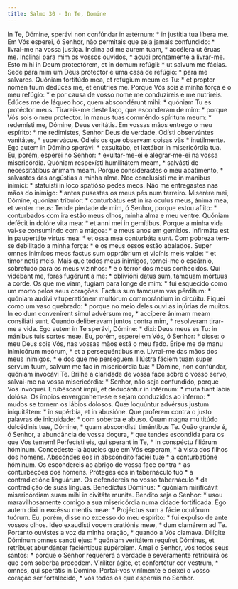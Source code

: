 ```yaml
---
title: Salmo 30 - In Te, Domine
---
```


<div class="grid grid-cols-2 gap-5">
  <span class="text-justify">
    In Te, Dómine, sperávi non confúndar in ætérnum: * in justítia tua líbera
    me.
  </span>
  <span class="text-justify">
    Em Vós esperei, ó Senhor, não permitais que seja jamais confundido: *
    livrai-me na vossa justiça.
  </span>
  <span class="text-justify">
    Inclína ad me aurem tuam, * accélera ut éruas me.
  </span>
  <span class="text-justify">
    Inclinai para mim os vossos ouvidos, * acudi prontamente a livrar-me.
  </span>
  <span class="text-justify">
    Esto mihi in Deum protectórem, et in domum refúgii: * ut salvum me fácias.
  </span>
  <span class="text-justify">
    Sede para mim um Deus protector e uma casa de refúgio: * para me salvares.
  </span>
  <span class="text-justify">
    Quóniam fortitúdo mea, et refúgium meum es Tu: * et propter nomen tuum
    dedúces me, et enútries me.
  </span>
  <span class="text-justify">
    Porque Vós sois a minha força e o meu refúgio: * e por causa de vosso nome
    me conduzíreis e me nutrireis.
  </span>
  <span class="text-justify">
    Edúces me de láqueo hoc, quem abscondérunt mihi: * quóniam Tu es protéctor
    meus.
  </span>
  <span class="text-justify">
    Tirareis-me deste laço, que esconderam de mim: * porque Vós sois o meu
    protector.
  </span>
  <span class="text-justify">
    In manus tuas comméndo spíritum meum: * redemísti me, Dómine, Deus
    veritátis.
  </span>
  <span class="text-justify">
    Em vossas mãos entrego o meu espírito: * me redimistes, Senhor Deus de
    verdade.
  </span>
  <span class="text-justify">
    Odísti observántes vanitátes, * supervácue.
  </span>
  <span class="text-justify">
    Odieis os que observam coisas vãs * inutilmente.
  </span>
  <span class="text-justify">
    Ego autem in Dómino sperávi: * exsultábo, et lætábor in misericórdia tua.
  </span>
  <span class="text-justify">
    Eu, porém, esperei no Senhor: * exultar-me-ei e alegrar-me-ei na vossa
    misericórdia.
  </span>
  <span class="text-justify">
    Quóniam respexísti humilitátem meam, * salvásti de necessitátibus ánimam
    meam.
  </span>
  <span class="text-justify">
    Porque considerastes o meu abatimento, * salvastes das angústias a minha
    alma.
  </span>
  <span class="text-justify">
    Nec conclusísti me in mánibus inimíci: * statuísti in loco spatióso pedes
    meos.
  </span>
  <span class="text-justify">
    Não me entregastes nas mãos do inimigo: * antes pusestes os meus pés num
    terreiro.
  </span>
  <span class="text-justify">
    Miserére mei, Dómine, quóniam tríbulor: * conturbátus est in ira óculus
    meus, ánima mea, et venter meus:
  </span>
  <span class="text-justify">
    Tende piedade de mim, ó Senhor, porque estou aflito: * conturbados com ira
    estão meus olhos, minha alma e meu ventre.
  </span>
  <span class="text-justify">
    Quóniam defécit in dolóre vita mea: * et anni mei in gemítibus.
  </span>
  <span class="text-justify">
    Porque a minha vida vai-se consumindo com a mágoa: * e meus anos em gemidos.
  </span>
  <span class="text-justify">
    Infirmáta est in paupertáte virtus mea: * et ossa mea conturbáta sunt.
  </span>
  <span class="text-justify">
    Com pobreza tem-se debilitado a minha força: * e os meus ossos estão
    abalados.
  </span>
  <span class="text-justify">
    Super omnes inimícos meos factus sum oppróbrium et vicínis meis valde: * et
    timor notis meis.
  </span>
  <span class="text-justify">
    Mais que todos meus inimigos, tornei-me o escárnio, sobretudo para os meus
    vizinhos: * e o terror dos meus conhecidos.
  </span>
  <span class="text-justify">
    Qui vidébant me, foras fugérunt a me: * oblivióni datus sum, tamquam mórtuus
    a corde.
  </span>
  <span class="text-justify">
    Os que me viam, fugiam para longe de mim: * fui esquecido como um morto
    pelos seus corações.
  </span>
  <span class="text-justify">
    Factus sum tamquam vas pérditum: * quóniam audívi vituperatiónem multórum
    commorántium in circúitu.
  </span>
  <span class="text-justify">
    Fiquei como um vaso quebrado: * porque no meio deles ouvi as injúrias de
    muitos.
  </span>
  <span class="text-justify">
    In eo dum convenírent simul advérsum me, * accípere ánimam meam consiliáti
    sunt.
  </span>
  <span class="text-justify">
    Quando deliberavam juntos contra mim, * resolveram tirar-me a vida.
  </span>
  <span class="text-justify">
    Ego autem in Te sperávi, Dómine: * dixi: Deus meus es Tu: in mánibus tuis
    sortes meæ.
  </span>
  <span class="text-justify">
    Eu, porém, esperei em Vós, ó Senhor: * disse: o meu Deus sois Vós, nas
    vossas mãos está o meu fado.
  </span>
  <span class="text-justify">
    Éripe me de manu inimicórum meórum, * et a persequéntibus me.
  </span>
  <span class="text-justify">
    Livrai-me das mãos dos meus inimigos, * e dos que me perseguem.
  </span>
  <span class="text-justify">
    Illústra fáciem tuam super servum tuum, salvum me fac in misericórdia tua: *
    Dómine, non confúndar, quóniam invocávi Te.
  </span>
  <span class="text-justify">
    Brilhe a claridade de vossa face sobre o vosso servo, salvai-me na vossa
    misericórdia: * Senhor, não seja confundido, porque Vos invoquei.
  </span>
  <span class="text-justify">
    Erubéscant ímpii, et deducántur in inférnum: * muta fiant lábia dolósa.
  </span>
  <span class="text-justify">
    Os ímpios envergonhem-se e sejam conduzidos ao inferno: * mudos se tornem os
    lábios dolosos.
  </span>
  <span class="text-justify">
    Quæ loquúntur advérsus justum iniquitátem: * in supérbia, et in abusióne.
  </span>
  <span class="text-justify">
    Que proferem contra o justo palavras de iniquidade: * com soberba e abuso.
  </span>
  <span class="text-justify">
    Quam magna multitúdo dulcédinis tuæ, Dómine, * quam abscondísti timéntibus
    Te.
  </span>
  <span class="text-justify">
    Quão grande é, ó Senhor, a abundância de vossa doçura, * que tendes
    escondida para os que Vos temem!
  </span>
  <span class="text-justify">
    Perfecísti eis, qui sperant in Te, * in conspéctu filiórum hóminum.
  </span>
  <span class="text-justify">
    Concedeste-la àqueles que em Vós esperam, * à vista dos filhos dos homens.
  </span>
  <span class="text-justify">
    Abscóndes eos in abscóndito faciéi tuæ * a conturbatióne hóminum.
  </span>
  <span class="text-justify">
    Os escondereis ao abrigo de vossa face contra * as conturbações dos homens.
  </span>
  <span class="text-justify">
    Próteges eos in tabernáculo tuo * a contradictióne linguárum.
  </span>
  <span class="text-justify">
    Os defendereis no vosso tabernáculo * da contradição de suas línguas.
  </span>
  <span class="text-justify">
    Benedíctus Dóminus: * quóniam mirificávit misericórdiam suam mihi in
    civitáte muníta.
  </span>
  <span class="text-justify">
    Bendito seja o Senhor: * usou maravilhosamente comigo a sua misericórdia
    numa cidade fortificada.
  </span>
  <span class="text-justify">
    Ego autem dixi in excéssu mentis meæ: * Projéctus sum a fácie oculórum
    tuórum.
  </span>
  <span class="text-justify">
    Eu, porém, disse no excesso do meu espírito: * fui expulso de ante vossos
    olhos.
  </span>
  <span class="text-justify">
    Ideo exaudísti vocem oratiónis meæ, * dum clamárem ad Te.
  </span>
  <span class="text-justify">
    Portanto ouvistes a voz da minha oração, * quando a Vós clamava.
  </span>
  <span class="text-justify">
    Dilígite Dóminum omnes sancti ejus: * quóniam veritátem requíret Dóminus, et
    retríbuet abundánter faciéntibus supérbiam.
  </span>
  <span class="text-justify">
    Amai o Senhor, vós todos seus santos: * porque o Senhor requererá a verdade
    e severamente retribuirá os que com soberba procedem.
  </span>
  <span class="text-justify">
    Viríliter ágite, et confortétur cor vestrum, * omnes, qui sperátis in
    Dómino.
  </span>
  <span class="text-justify">
    Portai-vos virilmente e deixei o vosso coração ser fortalecido, * vós todos
    os que esperais no Senhor.
  </span>
</div>
